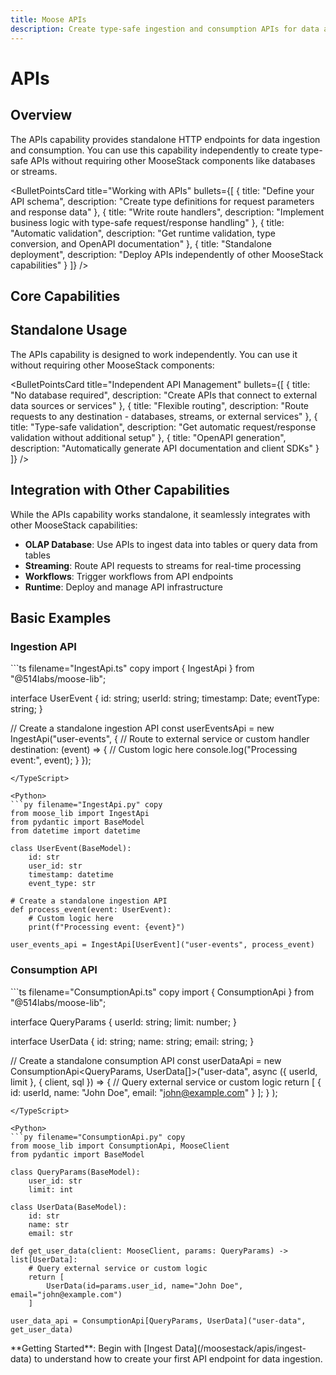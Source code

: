 ```yaml
---
title: Moose APIs
description: Create type-safe ingestion and consumption APIs for data access and integration
---
```



# APIs
<LanguageSwitcher />

## Overview

The APIs capability provides standalone HTTP endpoints for data ingestion and consumption. You can use this capability independently to create type-safe APIs without requiring other MooseStack components like databases or streams.

<BulletPointsCard
  title="Working with APIs"
  bullets={[
    {
      title: "Define your API schema",
      description: "Create type definitions for request parameters and response data"
    },
    {
      title: "Write route handlers",
      description: "Implement business logic with type-safe request/response handling"
    },
    {
      title: "Automatic validation",
      description: "Get runtime validation, type conversion, and OpenAPI documentation"
    },
    {
      title: "Standalone deployment",
      description: "Deploy APIs independently of other MooseStack capabilities"
    }
  ]}
/>

## Core Capabilities

<CTACards>
<CTACard
  title="Ingest Data"
  description="Create HTTP POST endpoints for data ingestion with validation and routing"
  ctaLink="/moosestack/apis/ingest-data"
  ctaLabel="Learn More →"
  badge={{ variant: "moose", text: "Ingestion" }}
/>
<CTACard
  title="Egress Data"
  description="Create HTTP GET endpoints for data consumption with query parameters"
  ctaLink="/moosestack/apis/egress-data"
  ctaLabel="Learn More →"
  badge={{ variant: "moose", text: "Consumption" }}
/>
</CTACards>

## Standalone Usage

The APIs capability is designed to work independently. You can use it without requiring other MooseStack components:

<BulletPointsCard
  title="Independent API Management"
  bullets={[
    {
      title: "No database required",
      description: "Create APIs that connect to external data sources or services"
    },
    {
      title: "Flexible routing",
      description: "Route requests to any destination - databases, streams, or external services"
    },
    {
      title: "Type-safe validation",
      description: "Get automatic request/response validation without additional setup"
    },
    {
      title: "OpenAPI generation",
      description: "Automatically generate API documentation and client SDKs"
    }
  ]}
/>

## Integration with Other Capabilities

While the APIs capability works standalone, it seamlessly integrates with other MooseStack capabilities:

- **OLAP Database**: Use APIs to ingest data into tables or query data from tables
- **Streaming**: Route API requests to streams for real-time processing
- **Workflows**: Trigger workflows from API endpoints
- **Runtime**: Deploy and manage API infrastructure

## Basic Examples

### Ingestion API

<TypeScript>
```ts filename="IngestApi.ts" copy
import { IngestApi } from "@514labs/moose-lib";

interface UserEvent {
  id: string;
  userId: string;
  timestamp: Date;
  eventType: string;
}

// Create a standalone ingestion API
const userEventsApi = new IngestApi<UserEvent>("user-events", {
  // Route to external service or custom handler
  destination: (event) => {
    // Custom logic here
    console.log("Processing event:", event);
  }
});
```
</TypeScript>

<Python>
```py filename="IngestApi.py" copy
from moose_lib import IngestApi
from pydantic import BaseModel
from datetime import datetime

class UserEvent(BaseModel):
    id: str
    user_id: str
    timestamp: datetime
    event_type: str

# Create a standalone ingestion API
def process_event(event: UserEvent):
    # Custom logic here
    print(f"Processing event: {event}")

user_events_api = IngestApi[UserEvent]("user-events", process_event)
```
</Python>

### Consumption API

<TypeScript>
```ts filename="ConsumptionApi.ts" copy
import { ConsumptionApi } from "@514labs/moose-lib";

interface QueryParams {
  userId: string;
  limit: number;
}

interface UserData {
  id: string;
  name: string;
  email: string;
}

// Create a standalone consumption API
const userDataApi = new ConsumptionApi<QueryParams, UserData[]>("user-data", 
  async ({ userId, limit }, { client, sql }) => {
    // Query external service or custom logic
    return [
      { id: userId, name: "John Doe", email: "john@example.com" }
    ];
  }
);
```
</TypeScript>

<Python>
```py filename="ConsumptionApi.py" copy
from moose_lib import ConsumptionApi, MooseClient
from pydantic import BaseModel

class QueryParams(BaseModel):
    user_id: str
    limit: int

class UserData(BaseModel):
    id: str
    name: str
    email: str

def get_user_data(client: MooseClient, params: QueryParams) -> list[UserData]:
    # Query external service or custom logic
    return [
        UserData(id=params.user_id, name="John Doe", email="john@example.com")
    ]

user_data_api = ConsumptionApi[QueryParams, UserData]("user-data", get_user_data)
```
</Python>

<Callout type="info">
**Getting Started**: Begin with [Ingest Data](/moosestack/apis/ingest-data) to understand how to create your first API endpoint for data ingestion.
</Callout>
